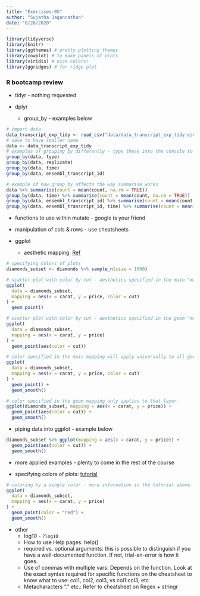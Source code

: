 ```yaml
---
title: "Exercises-05"
author: "Sujatha Jagannathan"
date: "8/28/2020"
---
```


```r
library(tidyverse)
library(knitr)
library(ggthemes) # pretty plotting themes
library(cowplot) # to make panels of plots
library(viridis) # nice colors!
library(ggridges) # for ridge plot
```

### R bootcamp review

* tidyr - nothing requested

* dplyr
  - group_by - examples below
  
```r
# import data
data_transcript_exp_tidy <- read_csv("data/data_transcript_exp_tidy.csv")
# save to have smaller name
data <- data_transcript_exp_tidy
# examples of grouping by differently - type these into the console to see the difference
group_by(data, type)
group_by(data, replicate)
group_by(data, time)
group_by(data, ensembl_transcript_id)

# example of how group_by affects the way summarise works
data %>% summarise(count = mean(count, na.rm = TRUE))
group_by(data, time) %>% summarise(count = mean(count, na.rm = TRUE))
group_by(data, ensembl_transcript_id) %>% summarise(count = mean(count, na.rm = TRUE))
group_by(data, ensembl_transcript_id, time) %>% summarise(count = mean(count, na.rm = TRUE))
```
  - functions to use within mutate - google is your friend
  - manipulation of cols & rows - use cheatsheets
  
* ggplot
  
  - aesthetic mapping: [Ref](https://ggplot2.tidyverse.org/reference/aes.html)
  
```r
# specifying colors of plots
diamonds_subset <- diamonds %>% sample_n(size = 1000)

# scatter plot with color by cut - aesthetics specified in the main "mapping"
ggplot(
  data = diamonds_subset,
  mapping = aes(x = carat, y = price, color = cut)
) +
  geom_point()

# scatter plot with color by cut - aesthetics specified in the geom "mapping"
ggplot(
  data = diamonds_subset,
  mapping = aes(x = carat, y = price)
) +
  geom_point(aes(color = cut))

# color specified in the main mapping will apply universally to all geoms
ggplot(
  data = diamonds_subset,
  mapping = aes(x = carat, y = price, color = cut)
) +
  geom_point() +
  geom_smooth()

# color specified in the geom mapping only applies to that layer
ggplot(diamonds_subset, mapping = aes(x = carat, y = price)) +
  geom_point(aes(color = cut)) +
  geom_smooth()
```

  - piping data into ggplot - example below

```r
diamonds_subset %>% ggplot(mapping = aes(x = carat, y = price)) +
  geom_point(aes(color = cut)) +
  geom_smooth()
```

  - more applied examples - plenty to come in the rest of the course

  - specifying colors of plots: [tutorial](http://www.sthda.com/english/wiki/ggplot2-colors-how-to-change-colors-automatically-and-manually)

```r
# coloring by a single color - more information in the tutorial above
ggplot(
  data = diamonds_subset,
  mapping = aes(x = carat, y = price)
) +
  geom_point(color = "red") +
  geom_smooth()
```
  
* other
  - log10 - `?log10`
  - How to use Help pages: help(<function>)
  - required vs. optional arguments: this is possible to distinguish if you have a well-documented function. If not, trial-an-error is how it goes. 
  - Use of commas with multiple vars: Depends on the function. Look at the exact syntax required for specific functions on the cheatsheet to know what to use: col1, col2, col3, vs col1:col3, etc
  - Metacharacters "." etc.: Refer to cheatsheet on Regex + stringr

